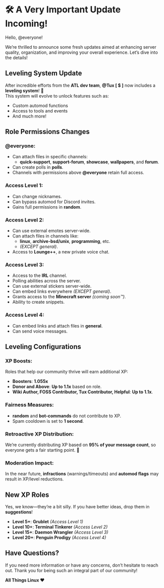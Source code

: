 # 🛠️ A Very Important Update Incoming! 

Hello, @everyone!

We’re thrilled to announce some fresh updates aimed at enhancing server quality, organization, and improving your overall experience. Let’s dive into the details!



## **Leveling System Update**
After incredible efforts from the **ATL dev team**, **@Tux [ $ ]** now includes a **leveling system**! 🎉  
This system will evolve to unlock features such as:
- Custom automod functions
- Access to tools and events
- And much more!



## **Role Permissions Changes**

### **@everyone**:
- Can attach files in specific channels:
  - ⁠**quick-support**, ⁠**support-forum**, ⁠**showcase**, ⁠**wallpapers**, and ⁠**forum**.
- Can create polls in ⁠**polls**.
- Channels with permissions above **@everyone** retain full access.

### **Access Level 1**:
- Can change nicknames.
- Can bypass automod for Discord invites.
- Gains full permissions in ⁠**random**.

### **Access Level 2**:
- Can use external emotes server-wide.
- Can attach files in channels like:
  - ⁠**linux**, ⁠**archive-bsd/unix**, ⁠**programming**, etc.  
  - *(EXCEPT ⁠general)*.
- Access to **Lounge++**, a new private voice chat.

### **Access Level 3**:
- Access to the **IRL** channel.
- Polling abilities across the server.
- Can use external stickers server-wide.
- Can embed links everywhere *(EXCEPT ⁠general)*.
- Grants access to the **Minecraft server** *(coming soon™️)*.
- Ability to create snippets.

### **Access Level 4**:
- Can embed links and attach files in ⁠**general**.
- Can send voice messages.



## **Leveling Configurations**

### **XP Boosts**:
Roles that help our community thrive will earn additional XP:
- **Boosters**: **1.055x**
- **Donor and Above**: **Up to 1.1x** based on role.
- **Wiki Author, FOSS Contributor, Tux Contributor, Helpful**: **Up to 1.1x**.

### **Fairness Measures**:
- ⁠**random** and ⁠**bot-commands** do not contribute to XP.
- Spam cooldown is set to **1 second**.

### **Retroactive XP Distribution**:
We’re currently distributing XP based on **95% of your message count**, so everyone gets a fair starting point. 🚀

### **Moderation Impact**:
In the near future, **infractions** (warnings/timeouts) and **automod flags** may result in XP/level reductions.



## **New XP Roles**  

Yes, we know—they’re a bit silly. If you have better ideas, drop them in ⁠**suggestions**!  

- **Level 5+**: **Grublet** *(Access Level 1)*  
- **Level 10+**: **Terminal Tinkerer** *(Access Level 2)*  
- **Level 15+**: **Daemon Wrangler** *(Access Level 3)*  
- **Level 20+**: **Penguin Prodigy** *(Access Level 4)*  



## **Have Questions?**  
If you need more information or have any concerns, don’t hesitate to reach out. Thank you for being such an integral part of our community!  

**All Things Linux ❤️**
